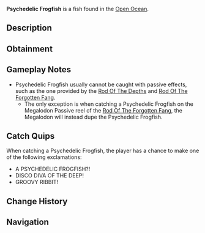 {{FishInfobox
|image          = Psychedelic Frogfish.png
|rarity         = Secret
|sea            = Second Sea
|location       = [[Open Ocean]]
|sublocation    = 
|sources        = Fishing Rod
|nopassive      = 1
|radar_location = 
|prog_speed     = -92
|xp             = 6600
|weather        = Foggy
|time           = Day
|season         = Autumn
|bait           = Luminous Larva
|base_weight    = 20000
|base_value     = 13200
|weight_range   = 12000
|base_chance    = 1
|base_resil     = 2
}}
'''Psychedelic Frogfish''' is a {{Rarity|Secret}} fish found in the [[Open Ocean]].

== Description ==
{{Description|A red fish with cyan accents, gold-cyan fins, hopping around like a disco disaster.|Bestiary Entry}}

== Obtainment ==
{{Description|It grooves where the fog gets funky.|Bestiary Hint}}
{{Fish Availability|
Open Ocean
Open Ocean/Sea Leviathan
|top_rods      = 
Great Rod of Oscar\529.19\4316.53;
Astralhook Rod\483.15\4252.35;
Fang of the Eclipse\454.39\4559.38;
Treasure Rod\255.14\2436.26;
Lobster Rod\250.48\2456.89;
Kraken Rod\109.98\1106.23;
Ethereal Prism Rod\166.36\1661.11;
Leviathan's Fang Rod\135.92\1367.45;
Challenger's Rod\234.74\2338.97;
Seraphic Rod\202.9\2033.19;
No-Life Rod\137.4\1368.08;
Rod Of The Forgotten Fang\129.27\1294.47;
Depthseeker Rod\103.06\1011.67;
Rod Of The Exalted One\92.86\933.06;
Rod Of The Depths\73.61\735.53;
Avalanche Rod\70.4\689.5;
Steady Rod\60.63\550.98;
Volcanic Rod\60.27\598.72;
Zeus Rod\46.38\460.76
|recommended   = Astralhook Rod
}}

== Gameplay Notes ==
* Psychedelic Frogfish usually cannot be caught with passive effects, such as the one provided by the [[Rod Of The Depths]] and [[Rod Of The Forgotten Fang]].
** The only exception is when catching a Psychedelic Frogfish on the Megalodon Passive reel of the [[Rod Of The Forgotten Fang]], the Megalodon will instead dupe the Psychedelic Frogfish.

== Catch Quips ==
When catching a Psychedelic Frogfish, the player has a chance to make one of the following exclamations:
* A PSYCHEDELIC FROGFISH?!
* DISCO DIVA OF THE DEEP!
* GROOVY RIBBIT!

== Change History ==
{{Change History|{{subst:Current Version}}}}

== Navigation ==
{{Fish Navbox|Open Ocean}}